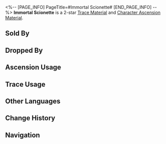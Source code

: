 <%-- [PAGE_INFO]
PageTitle=#Immortal Scionette#
[END_PAGE_INFO] --%>
{{Item Infobox
|id          = 113001
|image       = Item Immortal Scionette.png
|type        = Trace Material
|type2       = Character Ascension Material
|invCategory = Upgrade Materials
|rarity      = 2
|effect      = New and young shoot budding from an ancient divine construct. Crude material used for enhancement.
|description = The source of the Xianzhou long-life species' "Endless Lifespan." The remnants of the Aeon of Abundance's influence. Countless years ago, a sovereign's hubris for immortality caused the Xianzhou fleet to sail into the sea of outer space to seek divine recipes.
|source1     = [[Abominations of Abundance]]
|source2     = [[Simulated Universe]] enemies
|source3     = [[Assignment]] rewards
|source4     = [[Embers Exchange]]
|source5     = [[Omni-Synthesizer]] &mdash; Material Exchange
|source6     = [[Calyx (Golden)]]
}}
{{Description|''"We desire to live for endless ages and maintain the empire for all eternity. Unfortunately, human lives have limits and human capacity has its ends. Thus, we send nine Navium Astriger to sail beyond the sky, seeking divine recipes for immortality."''}}
'''Immortal Scionette''' is a 2-star [[Trace Material]] and [[Character Ascension Material]].

==Sold By==
{{Shop Availability}}

==Dropped By==
{{Dropped By}}

==Ascension Usage==
{{Ascension Usage}}

==Trace Usage==
{{Trace Usage}}

==Other Languages==
{{Other Languages
|en   = Immortal Scionette
|zhs  = 永寿幼芽
|zht  = 永壽幼芽
|ja   = 永寿の萌芽
|ko   = 영생의 새싹
|es   = Brote verde inmortal
|fr   = Jeune pousse immortelle
|ru   = Ростки бессмертия
|th   = Immortal Scionette
|vi   = Mầm Non Trường Thọ
|de   = Unsterbliche junge Knospe
|id   = Immortal Scionette
|pt   = Scionette Imortal
}}

==Change History==
{{Change History|1.0}}

==Navigation==
{{Upgrade Material Navbox}}
